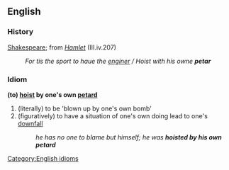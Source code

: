 == English ==
=== History ===
[[Shakespeare]]; from ''[[Hamlet]]'' (III.iv.207)
:''For tis the sport to haue the [[enginer]] / Hoist with his owne '''petar'''''

=== Idiom ===
'''(to) [[hoist]] by one's own [[petard]]'''
# (literally) to be 'blown up by one's own bomb'
# (figuratively) to have a situation of one's own doing lead to one's [[downfall]]
#: ''he has no one to blame but himself; he was '''hoisted by his own petard'''''
[[Category:English idioms]]